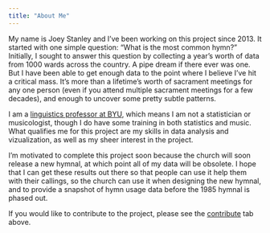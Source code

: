 ```yaml
---
title: "About Me"
---
```


My name is Joey Stanley and I've been working on this project since 2013. It started with one simple question: "What is the most common hymn?" Initially, I sought to answer this question by collecting a year's worth of data from 1000 wards across the country. A pipe dream if there ever was one. But I have been able to get enough data to the point where I believe I've hit a critical mass. It's more than a lifetime's worth of sacrament meetings for any one person (even if you attend multiple sacrament meetings for a few decades), and enough to uncover some pretty subtle patterns.

I am a [linguistics professor at BYU](https://ling.byu.edu/meet-dr-stanley), which means I am not a statistician or musicologist, though I do have some training in both statistics and music. What qualifies me for this project are my skills in data analysis and vizualization, as well as my sheer interest in the project.

I'm motivated to complete this project soon because the church will soon release a new hymnal, at which point all of my data will be obsolete. I hope that I can get these results out there so that people can use it help them with their callings, so the church can use it when designing the new hymnal, and to provide a snapshot of hymn usage data before the 1985 hymnal is phased out.

If you would like to contribute to the project, please see the [contribute](/contribute.html) tab above.
